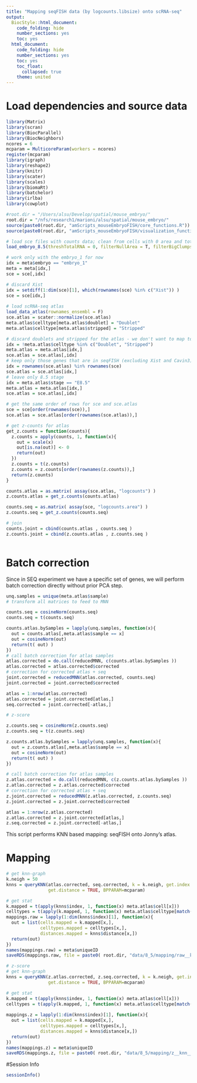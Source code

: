 ```yaml
---
title: "Mapping seqFISH data (by logcounts.libsize) onto scRNA-seq"
output:
  BiocStyle::html_document:
    code_folding: hide
    number_sections: yes
    toc: yes  
  html_document:
    code_folding: hide
    number_sections: yes
    toc: yes
    toc_float:
      collapsed: true
    theme: united
---
```


# Load dependencies and source data

```r

library(Matrix)
library(scran)
library(BiocParallel)
library(BiocNeighbors)
ncores = 6
mcparam = MulticoreParam(workers = ncores)
register(mcparam)
library(igraph)
library(reshape2)
library(knitr)
library(scater)
library(scales)
library(biomaRt)
library(batchelor)
library(irlba)
library(cowplot)

#root.dir = "/Users/alsu/Develop/spatial/mouse_embryo/"
root.dir = "/nfs/research1/marioni/alsu/spatial/mouse_embryo/"
source(paste0(root.dir, "amScripts_mouseEmbryoFISH/core_functions.R"))
source(paste0(root.dir, "amScripts_mouseEmbryoFISH/visualization_functions.R"))

# load sce files with counts data; clean from cells with 0 area and total # mRNA < user's threshold 
load_embryo_8.5(threshTotalRNA = 0, filterNullArea = T, filterBigClumps = T, dir = "cluster")

# work only with the embryo_1 for now
idx = meta$embryo == "embryo_1"
meta = meta[idx,]
sce = sce[,idx]

# discard Xist 
idx = setdiff(1:dim(sce)[1], which(rownames(sce) %in% c("Xist")) )
sce = sce[idx,]
  
# load scRNA-seq atlas
load_data_atlas(rownames_ensembl = F)
sce.atlas = scater::normalize(sce.atlas)
meta.atlas$celltype[meta.atlas$doublet] = "Doublet"
meta.atlas$celltype[meta.atlas$stripped] = "Stripped"

# discard doublets and stripped for the atlas - we don't want to map to them
idx = !meta.atlas$celltype %in% c("Doublet", "Stripped")
meta.atlas = meta.atlas[idx,]
sce.atlas = sce.atlas[,idx]
# keep only those genes that are in seqFISH (excluding Xist and Cavin3)
idx = rownames(sce.atlas) %in% rownames(sce)
sce.atlas = sce.atlas[idx,]
# leave only 8.5 stage
idx = meta.atlas$stage == "E8.5"
meta.atlas = meta.atlas[idx,]
sce.atlas = sce.atlas[,idx]

# get the same order of rows for sce and sce.atlas
sce = sce[order(rownames(sce)),]
sce.atlas = sce.atlas[order(rownames(sce.atlas)),]

# get z-counts for atlas
get_z.counts = function(counts){
  z.counts = apply(counts, 1, function(x){
    out = scale(x)
    out[is.na(out)] <- 0
    return(out)
  })
  z.counts = t(z.counts)
  z.counts = z.counts[order(rownames(z.counts)),]
  return(z.counts)
}

counts.atlas = as.matrix( assay(sce.atlas, "logcounts") )
z.counts.atlas = get_z.counts(counts.atlas)

counts.seq = as.matrix( assay(sce, "logcounts.area") )
z.counts.seq = get_z.counts(counts.seq)

# join
counts.joint = cbind(counts.atlas , counts.seq )
z.counts.joint = cbind(z.counts.atlas , z.counts.seq )



```

# Batch correction

Since in SEQ experiment we have a specific set of genes, we will perform batch correction directly without prior PCA step.


```r

unq.samples = unique(meta.atlas$sample)
# transform all matrices to feed to MNN

counts.seq = cosineNorm(counts.seq)
counts.seq = t(counts.seq)

counts.atlas.bySamples = lapply(unq.samples, function(x){
  out = counts.atlas[,meta.atlas$sample == x]
  out = cosineNorm(out)
  return(t( out) )
})
# call batch correction for atlas samples
atlas.corrected = do.call(reducedMNN, c(counts.atlas.bySamples ))
atlas.corrected = atlas.corrected$corrected
# correction for corrected atlas + seq
joint.corrected = reducedMNN(atlas.corrected, counts.seq)
joint.corrected = joint.corrected$corrected

atlas = 1:nrow(atlas.corrected)
atlas.corrected = joint.corrected[atlas,]
seq.corrected = joint.corrected[-atlas,]

# z-score

z.counts.seq = cosineNorm(z.counts.seq)
z.counts.seq = t(z.counts.seq)

z.counts.atlas.bySamples = lapply(unq.samples, function(x){
  out = z.counts.atlas[,meta.atlas$sample == x]
  out = cosineNorm(out)
  return(t( out) )
})

# call batch correction for atlas samples
z.atlas.corrected = do.call(reducedMNN, c(z.counts.atlas.bySamples ))
z.atlas.corrected = z.atlas.corrected$corrected
# correction for corrected atlas + seq
z.joint.corrected = reducedMNN(z.atlas.corrected, z.counts.seq)
z.joint.corrected = z.joint.corrected$corrected

atlas = 1:nrow(z.atlas.corrected)
z.atlas.corrected = z.joint.corrected[atlas,]
z.seq.corrected = z.joint.corrected[-atlas,]


```

This script performs KNN based mapping: seqFISH onto Jonny's atlas.

# Mapping 

```r

# get knn-graph
k.neigh = 50
knns = queryKNN(atlas.corrected, seq.corrected, k = k.neigh, get.index = TRUE, 
                get.distance = TRUE, BPPARAM=mcparam)

# get stat
k.mapped = t(apply(knns$index, 1, function(x) meta.atlas$cell[x]))
celltypes = t(apply(k.mapped, 1, function(x) meta.atlas$celltype[match(x, meta.atlas$cell)]))
mappings.raw = lapply(1:dim(knns$index)[1], function(x){
  out = list(cells.mapped = k.mapped[x,],
             celltypes.mapped = celltypes[x,],
             distances.mapped = knns$distance[x,])
  return(out)
})
names(mappings.raw) = meta$uniqueID
saveRDS(mappings.raw, file = paste0( root.dir, "data/8_5/mapping/raw__knn__to_8_5__embryo_1.rds"))

# z-score
# get knn-graph
knns = queryKNN(z.atlas.corrected, z.seq.corrected, k = k.neigh, get.index = TRUE, 
                get.distance = TRUE, BPPARAM=mcparam)

# get stat
k.mapped = t(apply(knns$index, 1, function(x) meta.atlas$cell[x]))
celltypes = t(apply(k.mapped, 1, function(x) meta.atlas$celltype[match(x, meta.atlas$cell)]))
  
mappings.z = lapply(1:dim(knns$index)[1], function(x){
  out = list(cells.mapped = k.mapped[x,],
             celltypes.mapped = celltypes[x,],
             distances.mapped = knns$distance[x,])
  return(out)
})
names(mappings.z) = meta$uniqueID
saveRDS(mappings.z, file = paste0( root.dir, "data/8_5/mapping/z__knn__to_8_5__embryo_1.rds"))

```



#Session Info
```r
sessionInfo()
```
